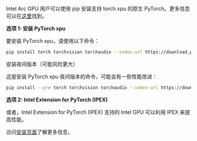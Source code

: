 Intel Arc GPU 用户可以使用 pip 安装支持 torch.xpu 的原生 PyTorch。更多信息可以在[这里](https://pytorch.org/docs/main/notes/get_start_xpu.html)找到。

**选项 1: 安装 PyTorch xpu**

要安装 PyTorch xpu，请使用以下命令：

```bash
pip install torch torchvision torchaudio --index-url https://download.pytorch.org/whl/xpu
```

<Accordion title="安装夜间版本">
<Warning>安装夜间版本（可能风险更大）</Warning>

这是安装 PyTorch xpu 夜间版本的命令，可能会有一些性能改进：

```bash
pip install --pre torch torchvision torchaudio --index-url https://download.pytorch.org/whl/nightly/xpu
```
</Accordion>

**选项 2: Intel Extension for PyTorch (IPEX)**

或者，Intel Extension for PyTorch (IPEX) 支持的 Intel GPU 可以利用 IPEX 来提高性能。

访问[安装页面](https://intel.github.io/intel-extension-for-pytorch/index.html#installation?platform=gpu)了解更多信息。
